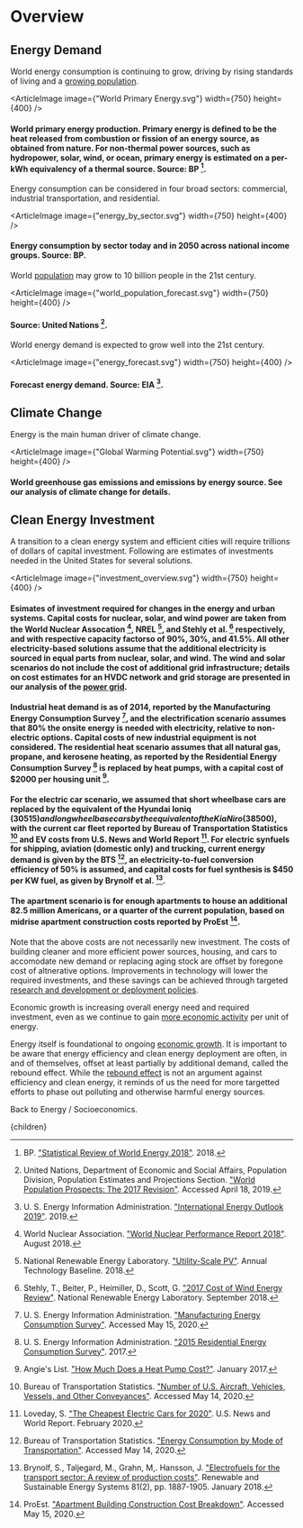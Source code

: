 


# Overview
## Energy Demand
World energy consumption is continuing to grow, driving by rising standards of living and a [growing population](http://urbancruiseship.org/solution/energy/population).

<ArticleImage image={"World Primary Energy.svg"} width={750} height={400} />
#### World primary energy production. Primary energy is defined to be the heat released from combustion or fission of an energy source, as obtained from nature. For non-thermal power sources, such as hydropower, solar, wind, or ocean, primary energy is estimated on a per-kWh equivalency of a thermal source. Source: BP [^2].

Energy consumption can be considered in four broad sectors: commercial, industrial transportation, and residential.

<ArticleImage image={"energy_by_sector.svg"} width={750} height={400} />
#### Energy consumption by sector today and in 2050 across national income groups. Source: BP.

World [population](http://urbancruiseship.org/solution/energy/population) may grow to 10 billion people in the 21st century.

<ArticleImage image={"world_population_forecast.svg"} width={750} height={400} />
#### Source: United Nations [^13].

World energy demand is expected to grow well into the 21st century.

<ArticleImage image={"energy_forecast.svg"} width={750} height={400} />
#### Forecast energy demand. Source: EIA [^11].

## Climate Change
Energy is the main human driver of climate change.

<ArticleImage image={"Global Warming Potential.svg"} width={750} height={400} />
#### World greenhouse gas emissions and emissions by energy source. See our analysis of climate change for details.

## Clean Energy Investment
A transition to a clean energy system and efficient cities will require trillions of dollars of capital investment. Following are estimates of investments needed in the United States for several solutions.

<ArticleImage image={"investment_overview.svg"} width={750} height={400} />
#### Esimates of investment required for changes in the energy and urban systems. Capital costs for nuclear, solar, and wind power are taken from the World Nuclear Assocation [^14], NREL [^7], and Stehly et al. [^9] respectively, and with respective capacity factorso of 90%, 30%, and 41.5%. All other electricity-based solutions assume that the additional electricity is sourced in equal parts from nuclear, solar, and wind. The wind and solar scenarios do not include the cost of additional grid infrastructure; details on cost estimates for an HVDC network and grid storage are presented in our analysis of the [power grid](http://urbancruiseship.org/solution/energy/grid_overview).

#### Industrial heat demand is as of 2014, reported by the Manufacturing Energy Consumption Survey [^12], and the electrification scenario assumes that 80% the onsite energy is needed with electricity, relative to non-electric options. Capital costs of new industrial equipment is not considered. The residential heat scenario assumes that all natural gas, propane, and kerosene heating, as reported by the Residential Energy Consumption Survey [^10] is replaced by heat pumps, with a capital cost of $2000 per housing unit [^1].

#### For the electric car scenario, we assumed that short wheelbase cars are replaced by the equivalent of the Hyundai Ioniq ($30515) and long wheelbase cars by the equivalent of the Kia Niro ($38500), with the current car fleet reported by Bureau of Transportation Statistics [^5] and EV costs from U.S. News and World Report [^6]. For electric synfuels for shipping, aviation (domestic only) and trucking, current energy demand is given by the BTS [^4], an electricity-to-fuel conversion efficiency of 50% is assumed, and capital costs for fuel synthesis is $450 per KW fuel, as given by Brynolf et al. [^3].

#### The apartment scenario is for enough apartments to house an additional 82.5 million Americans, or a quarter of the current population, based on midrise apartment construction costs reported by ProEst [^8].

Note that the above costs are not necessarily new investment. The costs of building cleaner and more efficient power sources, housing, and cars to accomodate new demand or replacing aging stock are offset by foregone cost of altnerative options. Improvements in technology will lower the required investments, and these savings can be achieved through targeted [research and development or deployment policies](http://urbancruiseship.org/solution/energy/policy).

Economic growth is increasing overall energy need and required investment, even as we continue to gain [more economic activity](http://urbancruiseship.org/solution/energy/energy_intensity) per unit of energy.

Energy itself is foundational to ongoing [economic growth](http://urbancruiseship.org/solution/energy/economics). It is important to be aware that energy efficiency and clean energy deployment are often, in and of themselves, offset at least partially by additional demand, called the rebound effect. While the [rebound effect](http://urbancruiseship.org/solution/energy/rebound) is not an argument against efficiency and clean energy, it reminds of us the need for more targetted efforts to phase out polluting and otherwise harmful energy sources.

Back to Energy / Socioeconomics.




[^1]: Angie's List. ["How Much Does a Heat Pump Cost?"](https://www.angieslist.com/articles/how-much-does-heat-pump-cost.htm). January 2017.

[^2]: BP. ["Statistical Review of World Energy 2018"](https://www.bp.com/en/global/corporate/energy-economics/statistical-review-of-world-energy.html). 2018.

[^3]: Brynolf, S., Taljegard, M., Grahn, M,. Hansson, J. ["Electrofuels for the transport sector: A review of production costs"](https://www.sciencedirect.com/science/article/pii/S1364032117309358). Renewable and Sustainable Energy Systems 81(2), pp. 1887-1905. January 2018.

[^4]: Bureau of Transportation Statistics. ["Energy Consumption by Mode of Transportation"](https://www.bts.gov/content/energy-consumption-mode-transportation). Accessed May 14, 2020.

[^5]: Bureau of Transportation Statistics. ["Number of U.S. Aircraft, Vehicles, Vessels, and Other Conveyances"](https://www.bts.gov/content/number-us-aircraft-vehicles-vessels-and-other-conveyances). Accessed May 14, 2020.

[^6]: Loveday, S. ["The Cheapest Electric Cars for 2020"](https://cars.usnews.com/cars-trucks/cheapest-electric-cars). U.S. News and World Report. February 2020.

[^7]: National Renewable Energy Laboratory. ["Utility-Scale PV"](https://atb.nrel.gov/electricity/2018/index.html?t=su). Annual Technology Baseline. 2018.

[^8]: ProEst. ["Apartment Building Construction Cost Breakdown"](https://proest.com/apartment-building-construction-cost-breakdown/). Accessed May 15, 2020.

[^9]: Stehly, T., Beiter, P., Heimiller, D., Scott, G. ["2017 Cost of Wind Energy Review"](https://www.nrel.gov/docs/fy18osti/72167.pdf). National Renewable Energy Laboratory. September 2018.

[^10]: U. S. Energy Information Administration. ["2015 Residential Energy Consumption Survey"](https://www.eia.gov/consumption/residential/). 2017.

[^11]: U. S. Energy Information Administration. ["International Energy Outlook 2019"](https://www.eia.gov/outlooks/ieo/). 2019.

[^12]: U. S. Energy Information Administration. ["Manufacturing Energy Consumption Survey"](https://www.eia.gov/consumption/manufacturing/). Accessed May 15, 2020.

[^13]: United Nations, Department of Economic and Social Affairs, Population Division, Population Estimates and Projections Section. ["World Population Prospects: The 2017 Revision"](http://esa.un.org/wpp/). Accessed April 18, 2019.

[^14]: World Nuclear Association. ["World Nuclear Performance Report 2018"](https://www.world-nuclear.org/getmedia/b392d1cd-f7d2-4d54-9355-9a65f71a3419/performance-report.pdf.aspx). August 2018.

  <Article 
    focusAreaUrl={focusAreaUrl} 
    hierarchy={hierarchy} 
    site={site}
  >
    {children}
  </Article>